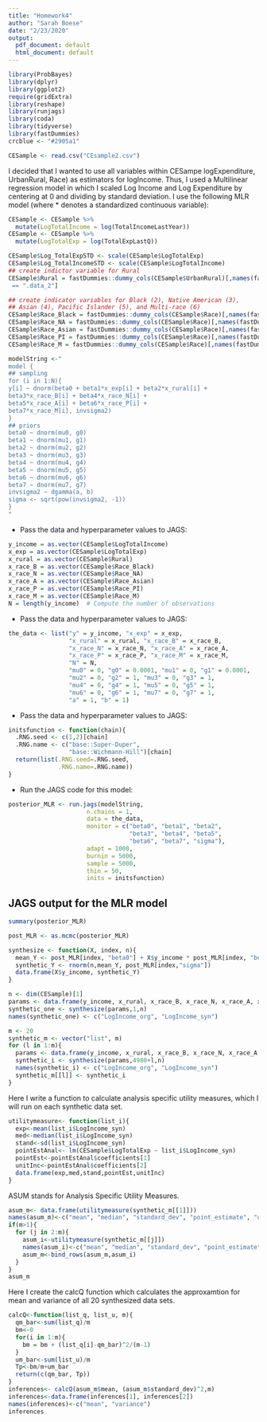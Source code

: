 ```yaml
---
title: "Homework4"
author: "Sarah Boese"
date: "2/23/2020"
output:
  pdf_document: default
  html_document: default
---
```


```r
library(ProbBayes)
library(dplyr)
library(ggplot2)
require(gridExtra)
library(reshape)
library(runjags)
library(coda)
library(tidyverse)
library(fastDummies)
crcblue <- "#2905a1"
```

```r
CESample <- read.csv("CEsample2.csv")
```

I decided that I wanted to use all variables within CESampe logExpenditure, UrbanRural, Race) as estimators for logIncome. Thus, I used a Multilinear regression model in which I scaled Log Income and Log Expenditure by centering at 0 and dividing by standard deviation. I use the following MLR model (where * denotes a standardized continuous variable): 

\begin{eqnarray}
Y_i^* \mid \beta_0, \beta_1, \cdots, \beta_7, \sigma, \mathbf{x}_i^* \overset{ind}{\sim} \textrm{Normal}(\beta_0 &+& \beta_1 x^*_{i, expenditure} + \beta_2 x_{i, rural} \nonumber \\
&+& \beta_3 x_{i, race_B} +  \beta_4 x_{i, race_N} \nonumber \\
&+& \beta_5 x_{i, race_A} + \beta_6 x_{i, race_P} \nonumber \\
&+& \beta_7 x_{i, race_M}, \sigma). \nonumber \\
\end{eqnarray}


```r
CESample <- CESample %>%
  mutate(LogTotalIncome = log(TotalIncomeLastYear))
CESample <- CESample %>%
  mutate(LogTotalExp = log(TotalExpLastQ))
```


```r
CESample$Log_TotalExpSTD <- scale(CESample$LogTotalExp)
CESample$Log_TotalIncomeSTD <- scale(CESample$LogTotalIncome)
## create indictor variable for Rural
CESample$Rural = fastDummies::dummy_cols(CESample$UrbanRural)[,names(fastDummies::dummy_cols(CESample$UrbanRural))
 == ".data_2"]
```

```r
## create indicator variables for Black (2), Native American (3), 
## Asian (4), Pacific Islander (5), and Multi-race (6)
CESample$Race_Black = fastDummies::dummy_cols(CESample$Race)[,names(fastDummies::dummy_cols(CESample$Race)) == ".data_2"]
CESample$Race_NA = fastDummies::dummy_cols(CESample$Race)[,names(fastDummies::dummy_cols(CESample$Race)) == ".data_3"]
CESample$Race_Asian = fastDummies::dummy_cols(CESample$Race)[,names(fastDummies::dummy_cols(CESample$Race)) == ".data_4"]
CESample$Race_PI = fastDummies::dummy_cols(CESample$Race)[,names(fastDummies::dummy_cols(CESample$Race)) == ".data_5"]
CESample$Race_M = fastDummies::dummy_cols(CESample$Race)[,names(fastDummies::dummy_cols(CESample$Race)) == ".data_6"]
```

```r
modelString <-"
model {
## sampling
for (i in 1:N){
y[i] ~ dnorm(beta0 + beta1*x_exp[i] + beta2*x_rural[i] +
beta3*x_race_B[i] + beta4*x_race_N[i] +
beta5*x_race_A[i] + beta6*x_race_P[i] +
beta7*x_race_M[i], invsigma2)
}
## priors
beta0 ~ dnorm(mu0, g0)
beta1 ~ dnorm(mu1, g1)
beta2 ~ dnorm(mu2, g2)
beta3 ~ dnorm(mu3, g3)
beta4 ~ dnorm(mu4, g4)
beta5 ~ dnorm(mu5, g5)
beta6 ~ dnorm(mu6, g6)
beta7 ~ dnorm(mu7, g7)
invsigma2 ~ dgamma(a, b)
sigma <- sqrt(pow(invsigma2, -1))
}
"
```

- Pass the data and hyperparameter values to JAGS:

```r
y_income = as.vector(CESample$LogTotalIncome)
x_exp = as.vector(CESample$LogTotalExp)
x_rural = as.vector(CESample$Rural)
x_race_B = as.vector(CESample$Race_Black)
x_race_N = as.vector(CESample$Race_NA)
x_race_A = as.vector(CESample$Race_Asian)
x_race_P = as.vector(CESample$Race_PI)
x_race_M = as.vector(CESample$Race_M)
N = length(y_income)  # Compute the number of observations
```

- Pass the data and hyperparameter values to JAGS:

```r
the_data <- list("y" = y_income, "x_exp" = x_exp,
                 "x_rural" = x_rural, "x_race_B" = x_race_B,
                 "x_race_N" = x_race_N, "x_race_A" = x_race_A,
                 "x_race_P" = x_race_P, "x_race_M" = x_race_M,
                 "N" = N,
                 "mu0" = 0, "g0" = 0.0001, "mu1" = 0, "g1" = 0.0001,
                 "mu2" = 0, "g2" = 1, "mu3" = 0, "g3" = 1,
                 "mu4" = 0, "g4" = 1, "mu5" = 0, "g5" = 1,
                 "mu6" = 0, "g6" = 1, "mu7" = 0, "g7" = 1,
                 "a" = 1, "b" = 1)
```

- Pass the data and hyperparameter values to JAGS:

```r
initsfunction <- function(chain){
  .RNG.seed <- c(1,2)[chain]
  .RNG.name <- c("base::Super-Duper",
                 "base::Wichmann-Hill")[chain]
  return(list(.RNG.seed=.RNG.seed,
              .RNG.name=.RNG.name))
}
```

- Run the JAGS code for this model:

```r
posterior_MLR <- run.jags(modelString,
                      n.chains = 1,
                      data = the_data,
                      monitor = c("beta0", "beta1", "beta2",
                                  "beta3", "beta4", "beta5",
                                  "beta6", "beta7", "sigma"),
                      adapt = 1000,
                      burnin = 5000,
                      sample = 5000,
                      thin = 50,
                      inits = initsfunction)
```


## JAGS output for the MLR model

```r
summary(posterior_MLR)
```

```r
post_MLR <- as.mcmc(posterior_MLR)
```

```r
synthesize <- function(X, index, n){
  mean_Y <- post_MLR[index, "beta0"] + X$y_income * post_MLR[index, "beta1"] + X$x_rural * post_MLR[index, "beta2"] +   X$x_race_B * post_MLR[index, "beta3"] +  X$x_race_N * post_MLR[index, "beta4"] +  X$x_race_A * post_MLR[index,   "beta5"] +  X$x_race_P * post_MLR[index, "beta6"] +  X$x_race_M * post_MLR[index, "beta7"]
  synthetic_Y <- rnorm(n,mean_Y, post_MLR[index,"sigma"])
  data.frame(X$y_income, synthetic_Y)
}
```

```r
n <- dim(CESample)[1]
params <- data.frame(y_income, x_rural, x_race_B, x_race_N, x_race_A, x_race_P, x_race_M)
synthetic_one <- synthesize(params,1,n)
names(synthetic_one) <- c("LogIncome_org", "LogIncome_syn")
```

```r
m <- 20
synthetic_m <- vector("list", m)
for (l in 1:m){
  params <- data.frame(y_income, x_rural, x_race_B, x_race_N, x_race_A, x_race_P, x_race_M)
  synthetic_i <- synthesize(params,4980+l,n)
  names(synthetic_i) <- c("LogIncome_org", "LogIncome_syn")
  synthetic_m[[l]] <- synthetic_i
}
```


Here I write a function to calculate analysis specific utility measures, which I will run on each synthetic data set. 
```r
utilitymeasure<- function(list_i){
  exp<-mean(list_i$LogIncome_syn)
  med<-median(list_i$LogIncome_syn)
  stand<-sd(list_i$LogIncome_syn)
  pointEstAnal<- lm(CESample$LogTotalExp ~ list_i$LogIncome_syn)
  pointEst<-pointEstAnal$coefficients[1]
  unitInc<-pointEstAnal$coefficients[2]
  data.frame(exp,med,stand,pointEst,unitInc)
}
```

ASUM stands for Analysis Specific Utility Measures. 
```r
asum_m<- data.frame(utilitymeasure(synthetic_m[[1]]))
names(asum_m)<-c("mean", "median", "standard_dev", "point_estimate", "unit_increase")
if(m>1){
  for (j in 2:m){
    asum_i<-utilitymeasure(synthetic_m[[j]])
    names(asum_i)<-c("mean", "median", "standard_dev", "point_estimate", "unit_increase")
    asum_m<-bind_rows(asum_m,asum_i)
  }
}
asum_m
```

Here I create the calcQ function which calculates the approxamtion for mean and variance of all 20 synthesized data sets. 
```r
calcQ<-function(list_q, list_u, m){
  qm_bar<-sum(list_q)/m
  bm<-0
  for(i in 1:m){
    bm = bm + (list_q[i]-qm_bar)^2/(m-1)
  }
  um_bar<-sum(list_u)/m
  Tp<-bm/m+um_bar
  return(c(qm_bar, Tp))
}
inferences<- calcQ(asum_m$mean, (asum_m$standard_dev)^2,m)
inferences<-data.frame(inferences[1], inferences[2])
names(inferences)<-c("mean", "variance")
inferences
```

```r

```

